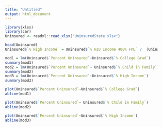 ```yaml
---
title: "Untitled"
output: html_document
---
```


```r
library(xlsx)
library(car)
Uninsured <- readxl::read_xlsx("UninsuredState.xlsx")
```

```r
head(Uninsured)
Uninsured$`% High Income` = Uninsured$`% HIU Income 400% FPL` /  (Uninsured$`% HIU Income 100-138% FPL` + Uninsured$`% HIU Income 139-249% FPL` + Uninsured$`% HIU Income 250-400% FPL` + Uninsured$`% HIU Income < 100% FPL` + Uninsured$`% HIU Income 400% FPL`)
```

```r
mod1 = lm(Uninsured$`Percent Uninsured`~Uninsured$`% College Grad`)
summary(mod1)
mod2 = lm(Uninsured$`Percent Uninsured`~ Uninsured$`% Child in Family`)
summary(mod2)
mod3 = lm(Uninsured$`Percent Uninsured`~Uninsured$`% High Income`)
summary(mod3)
```

```r
plot(Uninsured$`Percent Uninsured`~Uninsured$`% College Grad`)
abline(mod1)
```

```r
plot(Uninsured$`Percent Uninsured`~ Uninsured$`% Child in Family`)
abline(mod2)
```


```r
plot(Uninsured$`Percent Uninsured`~Uninsured$`% High Income`)
abline(mod3)
```



